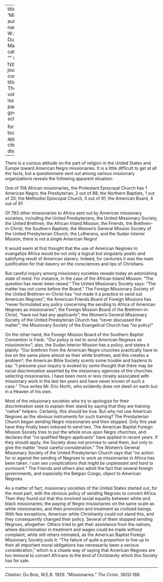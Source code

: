 
---
title: 'Missionaries'
author:
  - name:
      given: W.E.B.
      family: Du Bois
date: May 1929
categories: 
  - ""
citation: 
  type: article-journal
  container-title: The Crisis
  volume: 36
  issue: 5
  page: 168
google-scholar: true

format:
  html:
    toc: false
    appendix-cite-as: display
---


There is a curious attitude on the part of religion in the United States and Europe toward American Negro missionaries. It is a little difficult to get at all the facts, but a questionnaire sent out among various missionary organizations reveals the following apparent situation:

One of 158 African missionaries, the Protestant Episcopal Church has 1 American Negro; the Presbyterian, 2 out of 88; the Northern Baptists, 1 out of 20; the Methodist Episcopal Church, 5 out of 91; the American Board, 4 out of 97.

Of 793 other missionaries to Africa sent out by American missionary societies, including the United Presbyterians, the United Missionary Society, the United Brethren, the African Inland Mission, the Friends, the Brethren-in-Christ, the Southern Baptists, the Women's General Mission Society of the United Presbyterian Church, the Lutherans, and the Sudan Interior Mission, there is not a single American Negro!

It would seem at first thought that the use of American Negroes to evangelize Africa would be not only a logical but singularly poetic and satisfying result of American slavery. Indeed, for centuries it was the main justification for that slavery on the consciences and lips of Christians.

But careful inquiry among missionary societies reveals today an astonishing state of mind. For instance, in the case of the African Inland Mission: "The question has never been raised." The United Missionary Society says: "The matter has not come before the Board." The Foreign Missionary Society of the United Brethren-in-Christ has "not made it a practice to send out American Negroes"; the American Friends Board of Foreign Missions has "never formulated any policy concerning the sending to Africa of American Negroes as missionaries"; the Foreign Mission Board of the Brethren-in-Christ, "have not had any applicants"; the Women's General Missionary Society of the United Presbyterian Church has "never discussed the matter"; the Missionary Society of the Evangelical Church has "no policy!"

On the other hand, the Foreign Mission Board of the Southern Baptist Convention is frank: *"Our policy is not to send American Negroes as missionaries";* also, the Sudan Interior Mission has a policy, and states it plainly: "Our brethren from the American Negro churches practically have to live on the same plane almost as their white brethren, and this creates a problem"; the American Bible Society scents some trouble and hastens to say: "I presume your inquiry is evoked by some thought that there may be racial discrimination asserted by the missionary agencies of the churches selecting missionaries. I have been more or less closely associated with missionary work in the last ten years and have never known of such a case." Thus writes Mr. Eric North, who evidently does not dwell on earth but in a Heaven of his own.

Most of the missionary societies who try to apologize for their discrimination seek to explain their stand by saying that they are training "native" helpers. Certainly, this should be true. But why not use American Negroes as the obvious instruments for such training? The Presbyterian Church began sending Negro missionaries and then stopped. Only this year have they finally been induced to send two. The American Baptist Foreign Mission Society tries to put the whole onus upon Negro churches, and declares that "no qualified Negro applicants" have applied in recent years. If they should apply, the Society does not promise to send them, but only to give the matter "most careful consideration." The Women's General Missionary Society of the United Presbyterian Church says that "no action for or against the sending of Negroes to work as missionaries in Africa has been taken. *I can see complications that might be unpleasant and hard to surmount."* The Friends and others also admit the fact that several foreign governments, and especially the Belgian Congo, object to American Negroes.

As a matter of fact, missionary societies of the United States started out, for the most part, with the obvious policy of sending Negroes to convert Africa. Then they found out that this involved social equality between white and black missionaries; the paying of Negro missionaries on the same scale as white missionaries, and their promotion and treatment as civilized beings. With few exceptions, American white Christianity could not stand this, and they consequently changed their policy. Several of them stopped sending Negroes, altogether. Others tried to get their assistance from the natives, where discrimination in treatment and wages could be made without complaint; while still others intimated, as the American Baptist Foreign Missionary Society puts it: "The failure of quite a proportion to live up to their all important moral obligations has necessarily been a serious consideration," which is a chaste way of saying that American Negroes are too immoral to convert Africans to the kind of Christianity which this Society has for sale.

_____

*Citation:* Du Bois, W.E.B. 1929. "Missionaries." *The Crisis*. 36(5):168.